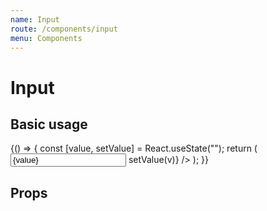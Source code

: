 ```yaml
---
name: Input
route: /components/input
menu: Components
---
```



# Input

## Basic usage

<Playground>
    {() => {
        const [value, setValue] = React.useState("");
        return (
            <Input
                label="Input field label"
                value={value}
                onChange={(v) => setValue(v)}
            />
        );
    }}
</Playground>

## Props

<Props of={Input} />
